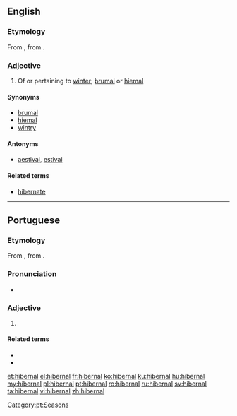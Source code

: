 ==English==

===Etymology===
From {{etyl|la|en}} {{term|hībernālis||wintry|lang=la}}, from {{term|hiems||winter|lang=la}}.

===Adjective===
{{en-adj}}

# Of or pertaining to [[winter]]; [[brumal]] or [[hiemal]]

====Synonyms====
* [[brumal]]
* [[hiemal]]
* [[wintry]]

====Antonyms====
* [[aestival]], [[estival]]

====Related terms====
* [[hibernate]]

----

==Portuguese==

===Etymology===
From {{etyl|la|pt}} {{term|hībernālis||wintry|lang=la}}, from {{term|hiems||winter|lang=la}}.

===Pronunciation===
* {{a|PT}} {{IPA|/i.βɨɾ.ˈnaɫ/|lang=pt}}

===Adjective===
{{pt-adj|pl=hibernais}}

# {{l|en|hibernal}}

====Related terms====
* {{l|pt|inverno}}
* {{l|pt|hibernar}}

[[Category:pt:Seasons]]

[[et:hibernal]]
[[el:hibernal]]
[[fr:hibernal]]
[[ko:hibernal]]
[[ku:hibernal]]
[[hu:hibernal]]
[[my:hibernal]]
[[pl:hibernal]]
[[pt:hibernal]]
[[ro:hibernal]]
[[ru:hibernal]]
[[sv:hibernal]]
[[ta:hibernal]]
[[vi:hibernal]]
[[zh:hibernal]]